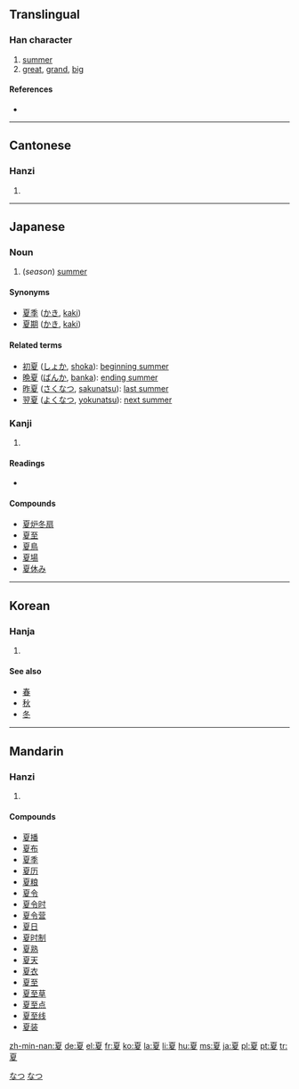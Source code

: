 {{zh-hanzi|{{zh-lookup|夏}}}}
==Translingual==

===Han character===
{{Han char|rn=35|rad=夊|as=07|sn=10|four=1024<sub>7</sub>|canj=一山竹水 (MUHE)}}

# [[summer]]
# [[great]], [[grand]], [[big]]

====References====
* {{Han ref|kx=0245.120|dkj=05720|dj=0485.290|hdz=20869.100|uh=590F|ud=22799|bh=AE4C|bd=44620}}

----

==Cantonese==

===Hanzi===
{{yue-hanzi|jyut=|y=ha6}}

# {{defn|Cantonese}}

----

==Japanese==

===Noun===
{{ja-noun|k|hira=なつ|rom=natsu}}

# (''season'') [[summer]]

====Synonyms====
* [[夏季]] ([[かき]], [[kaki]])
* [[夏期]] ([[かき]], [[kaki]])
====Related terms====
* [[初夏]] ([[しょか]], [[shoka]]): [[beginning summer]]
* [[晩夏]] ([[ばんか]], [[banka]]): [[ending summer]]
* [[昨夏]] ([[さくなつ]], [[sakunatsu]]): [[last summer]]
* [[翌夏]] ([[よくなつ]], [[yokunatsu]]): [[next summer]]

===Kanji===
{{ja-kanji|grade=2|rs=夊07}}

# {{defn|Japanese}}

====Readings====
* {{ja-readings|on=[[か]] (ka), [[げ]] (ge)|kun=[[なつ]] (natsu)}}

====Compounds====
* [[夏炉冬扇]]
* [[夏至]]
* [[夏鳥]]
* [[夏場]]
* [[夏休み]]

[[Category:1000 Japanese basic words|なつ]]
[[Category:ja:Calendar terms|なつ]]

----

==Korean==

===Hanja===
{{ko-hanja|hangeul=[[하]]|rv=ha|mr=ha}}

# {{defn|Korean}}

====See also====
* [[春]]
* [[秋]]
* [[冬]]

----

==Mandarin==

===Hanzi===
{{cmn-hanzi|pin=[[xià]] ([[xia4]])|wg=hsia<sup>4</sup>}}

# {{defn|Mandarin}}

====Compounds====
* [[夏播]]
* [[夏布]]
* [[夏季]]
* [[夏历]]
* [[夏粮]]
* [[夏令]]
* [[夏令时]]
* [[夏令营]]
* [[夏日]]
* [[夏时制]]
* [[夏熟]]
* [[夏天]]
* [[夏衣]]
* [[夏至]]
* [[夏至草]]
* [[夏至点]]
* [[夏至线]]
* [[夏装]]

[[zh-min-nan:夏]]
[[de:夏]]
[[el:夏]]
[[fr:夏]]
[[ko:夏]]
[[la:夏]]
[[li:夏]]
[[hu:夏]]
[[ms:夏]]
[[ja:夏]]
[[pl:夏]]
[[pt:夏]]
[[tr:夏]]